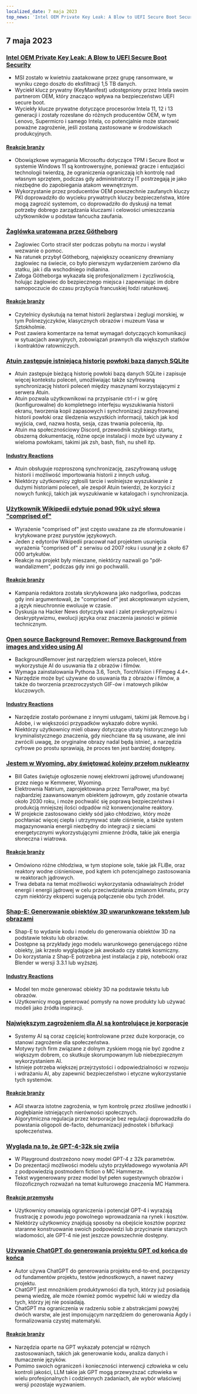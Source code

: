 ```yaml
---
localized_date: 7 maja 2023
top_news: 'Intel OEM Private Key Leak: A Blow to UEFI Secure Boot Security'
---
```




<CallToAction />

<Steps>

## 7 maja 2023

### [Intel OEM Private Key Leak: A Blow to UEFI Secure Boot Security](https://securityonline.info/intel-oem-private-key-leak-a-blow-to-uefi-secure-boot-security/)

- MSI zostało w kwietniu zaatakowane przez grupę ransomware, w wyniku czego doszło do eksfiltracji 1,5 TB danych.
- Wyciekł klucz prywatny (KeyManifest) udostępniony przez Intela swoim partnerom OEM, który znacząco wpływa na bezpieczeństwo UEFI secure boot.
- Wyciekły klucze prywatne dotyczące procesorów Intela 11, 12 i 13 generacji i zostały rozesłane do różnych producentów OEM, w tym Lenovo, Supermicro i samego Intela, co potencjalnie może stanowić poważne zagrożenie, jeśli zostaną zastosowane w środowiskach produkcyjnych.

#### [Reakcje branży](http://news.ycombinator.com/item?id=35843566)

- Obowiązkowe wymagania Microsoftu dotyczące TPM i Secure Boot w systemie Windows 11 są kontrowersyjne, ponieważ gracze i entuzjaści technologii twierdzą, że ograniczenia ograniczają ich kontrolę nad własnym sprzętem, podczas gdy administratorzy IT postrzegają je jako niezbędne do zapobiegania atakom wewnętrznym.
- Wykorzystanie przez producentów OEM powszechnie zaufanych kluczy PKI doprowadziło do wycieku prywatnych kluczy bezpieczeństwa, które mogą zagrozić systemom, co doprowadziło do dyskusji na temat potrzeby dobrego zarządzania kluczami i celowości umieszczania użytkowników u podstaw łańcucha zaufania.

### [Żaglówka uratowana przez Götheborg](https://www.gotheborg.se/news/rescue-of-sailing-boat/)

- Żaglowiec Corto stracił ster podczas pobytu na morzu i wysłał wezwanie o pomoc.
- Na ratunek przybył Götheborg, największy oceaniczny drewniany żaglowiec na świecie, co było pierwszym wydarzeniem zarówno dla statku, jak i dla wschodniego indianina.
- Załoga Götheborga wykazała się profesjonalizmem i życzliwością, holując żaglowiec do bezpiecznego miejsca i zapewniając im dobre samopoczucie do czasu przybycia francuskiej łodzi ratunkowej.

#### [Reakcje branży](http://news.ycombinator.com/item?id=35838751)

- Czytelnicy dyskutują na temat historii żeglarstwa i żeglugi morskiej, w tym Polinezyjczyków, klasycznych obrazów i muzeum Vasa w Sztokholmie.
- Post zawiera komentarze na temat wymagań dotyczących komunikacji w sytuacjach awaryjnych, zobowiązań prawnych dla większych statków i kontraktów ratowniczych.

### [Atuin zastępuje istniejącą historię powłoki bazą danych SQLite](https://github.com/ellie/atuin)

- Atuin zastępuje bieżącą historię powłoki bazą danych SQLite i zapisuje więcej kontekstu poleceń, umożliwiając także szyfrowaną synchronizację historii poleceń między maszynami korzystającymi z serwera Atuin.
- Atuin pozwala użytkownikowi na przypisanie ctrl-r i w górę (konfigurowalne) do kompletnego interfejsu wyszukiwania historii ekranu, tworzenia kopii zapasowych i synchronizacji zaszyfrowanej historii powłoki oraz śledzenia wszystkich informacji, takich jak kod wyjścia, cwd, nazwa hosta, sesja, czas trwania polecenia, itp.
- Atuin ma społecznościowy Discord, przewodnik szybkiego startu, obszerną dokumentację, różne opcje instalacji i może być używany z wieloma powłokami, takimi jak zsh, bash, fish, nu shell itp.

#### [Industry Reactions](http://news.ycombinator.com/item?id=35839470)

- Atuin obsługuje rozproszoną synchronizację, zaszyfrowaną usługę historii i możliwość importowania historii z innych usług.
- Niektórzy użytkownicy zgłosili tarcie i wolniejsze wyszukiwanie z dużymi historiami poleceń, ale zespół Atuin twierdzi, że korzyści z nowych funkcji, takich jak wyszukiwanie w katalogach i synchronizacja.

### [Użytkownik Wikipedii edytuje ponad 90k użyć słowa "comprised of"](https://en.wikipedia.org/wiki/User:Giraffedata/comprised_of)

- Wyrażenie "comprised of" jest często uważane za złe sformułowanie i krytykowane przez purystów językowych.
- Jeden z edytorów Wikipedii pracował nad projektem usunięcia wyrażenia "comprised of" z serwisu od 2007 roku i usunął je z około 67 000 artykułów.
- Reakcje na projekt były mieszane, niektórzy nazwali go "pół-wandalizmem", podczas gdy inni go pochwalili.

#### [Reakcje branży](http://news.ycombinator.com/item?id=35838180)

- Kampania redaktora została skrytykowana jako nadgorliwa, podczas gdy inni argumentowali, że "comprised of" jest akceptowanym użyciem, a język nieuchronnie ewoluuje w czasie.
- Dyskusja na Hacker News dotyczyła wad i zalet preskryptywizmu i deskryptywizmu, ewolucji języka oraz znaczenia jasności w piśmie technicznym.

### [Open source Background Remover: Remove Background from images and video using AI](https://github.com/nadermx/backgroundremover)

- BackgroundRemover jest narzędziem wiersza poleceń, które wykorzystuje AI do usuwania tła z obrazów i filmów.
- Wymaga zainstalowania Pythona 3.6, Torch, TorchVision i FFmpeg 4.4+.
- Narzędzie może być używane do usuwania tła z obrazów i filmów, a także do tworzenia przezroczystych GIF-ów i matowych plików kluczowych.

#### [Industry Reactions](http://news.ycombinator.com/item?id=35838504)

- Narzędzie zostało porównane z innymi usługami, takimi jak Remove.bg i Adobe, i w większości przypadków wykazało dobre wyniki.
- Niektórzy użytkownicy mieli obawy dotyczące utraty historycznego lub kryminalistycznego znaczenia, gdy niechciane tła są usuwane, ale inni zwrócili uwagę, że oryginalne obrazy nadal będą istnieć, a narzędzia cyfrowe po prostu sprawiają, że proces ten jest bardziej dostępny.

### [Jestem w Wyoming, aby świętować kolejny przełom nuklearny](https://www.gatesnotes.com/Wyoming-TerraPower)

- Bill Gates świętuje ogłoszenie nowej elektrowni jądrowej ufundowanej przez niego w Kemmerer, Wyoming.
- Elektrownia Natrium, zaprojektowana przez TerraPower, ma być najbardziej zaawansowanym obiektem jądrowym, gdy zostanie otwarta około 2030 roku, i może pochwalić się poprawą bezpieczeństwa i produkcją mniejszej ilości odpadów niż konwencjonalne reaktory.
- W projekcie zastosowano ciekły sód jako chłodziwo, który może pochłaniać więcej ciepła i utrzymywać stałe ciśnienie, a także system magazynowania energii niezbędny do integracji z sieciami energetycznymi wykorzystującymi zmienne źródła, takie jak energia słoneczna i wiatrowa.

#### [Reakcje branży](http://news.ycombinator.com/item?id=35838407)

- Omówiono różne chłodziwa, w tym stopione sole, takie jak FLiBe, oraz reaktory wodne ciśnieniowe, pod kątem ich potencjalnego zastosowania w reaktorach jądrowych.
- Trwa debata na temat możliwości wykorzystania odnawialnych źródeł energii i energii jądrowej w celu przeciwdziałania zmianom klimatu, przy czym niektórzy eksperci sugerują połączenie obu tych źródeł.

### [Shap-E: Generowanie obiektów 3D uwarunkowane tekstem lub obrazami](https://github.com/openai/shap-e)

- Shap-E to wydanie kodu i modelu do generowania obiektów 3D na podstawie tekstu lub obrazów.
- Dostępne są przykłady jego modelu warunkowego generującego różne obiekty, jak krzesło wyglądające jak awokado czy statek kosmiczny.
- Do korzystania z Shap-E potrzebna jest instalacja z pip, notebooki oraz Blender w wersji 3.3.1 lub wyższej.

#### [Industry Reactions](http://news.ycombinator.com/item?id=35836976)

- Model ten może generować obiekty 3D na podstawie tekstu lub obrazów.
- Użytkownicy mogą generować pomysły na nowe produkty lub używać modeli jako źródła inspiracji.

### [Największym zagrożeniem dla AI są kontrolujące je korporacje](https://www.fastcompany.com/90892235/researcher-meredith-whittaker-says-ais-biggest-risk-isnt-consciousness-its-the-corporations-that-control-them)

- Systemy AI są coraz częściej kontrolowane przez duże korporacje, co stanowi zagrożenie dla społeczeństwa.
- Motywy tych firm związane z dolnym zyskiem mogą nie być zgodne z większym dobrem, co skutkuje skorumpowanym lub niebezpiecznym wykorzystaniem AI.
- Istnieje potrzeba większej przejrzystości i odpowiedzialności w rozwoju i wdrażaniu AI, aby zapewnić bezpieczeństwo i etyczne wykorzystanie tych systemów.

#### [Reakcje branży](http://news.ycombinator.com/item?id=35841542)

- AGI stwarza istotne zagrożenia, w tym kontrolę przez złośliwe jednostki i pogłębianie istniejących nierówności społecznych.
- Algorytmiczna regulacja przez korporacje bez regulacji doprowadziła do powstania oligopoli de-facto, dehumanizacji jednostek i bifurkacji społeczeństwa.

### [Wygląda na to, że GPT-4-32k się zwija](https://community.openai.com/t/it-looks-like-gpt-4-32k-is-rolling-out/194615)

- W Playground dostrzeżono nowy model GPT-4 z 32k parametrów.
- Do prezentacji możliwości modelu użyto przykładowego wywołania API z podpowiedzią postmodern fiction o MC Hammerze.
- Tekst wygenerowany przez model był pełen sugestywnych obrazów i filozoficznych rozważań na temat kulturowego znaczenia MC Hammera.

#### [Reakcje przemysłu](http://news.ycombinator.com/item?id=35841460)

- Użytkownicy omawiają ograniczenia i potencjał GPT-4 i wyrażają frustrację z powodu jego powolnego wprowadzania na rynek i kosztów.
- Niektórzy użytkownicy znajdują sposoby na obejście kosztów poprzez staranne konstruowanie swoich podpowiedzi lub przycinanie starszych wiadomości, ale GPT-4 nie jest jeszcze powszechnie dostępny.

### [Używanie ChatGPT do generowania projektu GPT od końca do końca](https://github.com/ixaxaar/VardaGPT/blob/master/STORY.md)

- Autor używa ChatGPT do generowania projektu end-to-end, począwszy od fundamentów projektu, testów jednostkowych, a nawet nazwy projektu.
- ChatGPT jest mnożnikiem produktywności dla tych, którzy już posiadają pewną wiedzę, ale może również pomóc wypełnić luki w wiedzy dla tych, którzy jej nie posiadają.
- ChatGPT ma ograniczenia w radzeniu sobie z abstrakcjami powyżej dwóch warstw, ale jest imponującym narzędziem do generowania Agdy i formalizowania czystej matematyki.

#### [Reakcje branży](http://news.ycombinator.com/item?id=35839536)

- Narzędzia oparte na GPT wykazały potencjał w różnych zastosowaniach, takich jak generowanie kodu, analiza danych i tłumaczenie języków.
- Pomimo swoich ograniczeń i konieczności interwencji człowieka w celu kontroli jakości, LLM takie jak GPT mogą przewyższać człowieka w wielu profesjonalnych i codziennych zadaniach, ale wybór właściwej wersji pozostaje wyzwaniem.

</Steps>
